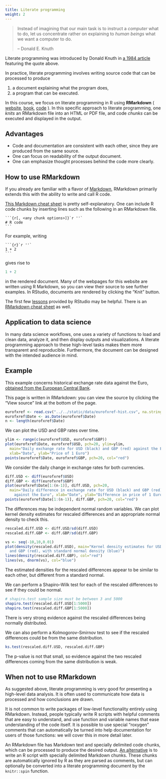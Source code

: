 ```yaml
---
title: Literate programming
weight: 2
---
```


> Instead of imagining that our main task is to instruct a *computer* what to do, let us concentrate rather on explaining to *human beings* what we want a computer to do.
>
> -- Donald E. Knuth

Literate programming was introduced by Donald Knuth in [a 1984 article](https://doi.org/10.1093/comjnl/27.2.97) featuring the quote above.

In practice, literate programming involves writing source code that can be processed to produce

1. a document explaining what the program does,
1. a program that can be executed.

In this course, we focus on literate programming in R using **RMarkdown** ( [website](https://rmarkdown.rstudio.com/), [book](https://bookdown.org/yihui/rmarkdown/), [code](https://github.com/rstudio/rmarkdown) ). In this specific approach to literate programming, one *knits* an RMarkdown file into an HTML or PDF file, and code *chunks* can be executed and displayed in the output.

## Advantages

- Code and documentation are consistent with each other, since they are produced from the same source.
- One can focus on readability of the output document.
- One can emphasize thought processes behind the code more clearly.

## How to use RMarkdown

If you already are familiar with a flavor of [Markdown](https://en.wikipedia.org/wiki/Markdown), RMarkdown primarily extends this with the ability to write and call R code.

[This Markdown cheat sheet](https://www.markdownguide.org/cheat-sheet/) is pretty self-explanatory. One can include R code chunks by inserting lines such as the following in an RMarkdown file.

````
```{r[, <any chunk options>]}`r ''`
# R code
```
````

For example, writing

````
```{r}`r ''`
1 + 2
```
````

gives rise to

```r
1 + 2
```

in the rendered document. Many of the webpages for this website are written using R Markdown, so you can view their source to see further examples. In RStudio, documents are rendered by clicking the "Knit" button.

The first few [lessons](https://rmarkdown.rstudio.com/lesson-1.html) provided by RStudio may be helpful. There is an [RMarkdown cheat sheet](https://github.com/rstudio/cheatsheets/raw/master/rmarkdown-2.0.pdf) as well.

## Application to data science

In many data science workflows, one uses a variety of functions to load and clean data, analyze it, and then display outputs and visualizations. A literate programming approach to these high-level tasks makes them more transparent and reproducible. Furthermore, the document can be designed with the intended audience in mind.

## Example

This example concerns historical exchange rate data against the Euro, [obtained from the European Central Bank](https://www.ecb.europa.eu/stats/policy_and_exchange_rates/euro_reference_exchange_rates/html/index.en.html).

This page is written in RMarkdown: you can view the source by clicking the "View source" link at the bottom of the page.

```r
eurofxref <- read.csv("../../static/data/eurofxref-hist.csv", na.strings="N/A")
eurofxref$Date <- as.Date(eurofxref$Date)
n <- length(eurofxref$Date)
```

We can plot the USD and GBP rates over time.

```r
ylim <- range(c(eurofxref$USD, eurofxref$GBP))
plot(eurofxref$Date, eurofxref$USD, pch=20, ylim=ylim,
  main="Daily exchange rate for USD (black) and GBP (red) against the Euro",
  xlab="Date", ylab="Price of 1 Euro")
points(eurofxref$Date, eurofxref$GBP, pch=20, col="red")
```

We consider the daily change in exchange rates for both currencies.
```r
diff.USD <- diff(eurofxref$USD)
diff.GBP <- diff(eurofxref$GBP)
plot(eurofxref$Date[1:(n-1)], diff.USD, pch=20,
  main="Daily difference in exchange rate for USD (black) and GBP (red)
    against the Euro", xlab="Date", ylab="Difference in price of 1 Euro")
points(eurofxref$Date[1:(n-1)], diff.GBP, pch=20, col="red")
```

The differences may be independent normal random variables. We can plot kernel density estimates for rescaled differences and an appropriate normal density to check this.

```r
rescaled.diff.USD <- diff.USD/sd(diff.USD)
rescaled.diff.GBP <- diff.GBP/sd(diff.GBP)

vs <- seq(-10,10,0.01)
plot(density(rescaled.diff.USD), main="Kernel density estimates for USD (black)
  and GBP (red), with standard normal density (blue)")
lines(density(rescaled.diff.GBP), col="red")
lines(vs, dnorm(vs), col="blue")
```

The estimated densities for the rescaled differences appear to be similar to each other, but different from a standard normal.

We can perform a Shapiro--Wilk test for each of the rescaled differences to see if they could be normal.

```r
# shapiro.test sample size must be between 3 and 5000
shapiro.test(rescaled.diff.USD[1:5000])
shapiro.test(rescaled.diff.GBP[1:5000])
```

There is very strong evidence against the rescaled differences being normally distributed.

We can also perform a Kolmogorov--Smirnov test to see if the rescaled differences could be from the same distribution.

```r
ks.test(rescaled.diff.USD, rescaled.diff.GBP)
```

The p-value is not that small, so evidence against the two rescaled differences coming from the same distribution is weak.

## When not to use RMarkdown

As suggested above, literate programming is very good for presenting a high-level data analysis. It is often used to communicate how data is processed and how conclusions are drawn.

It is not common to write packages of low-level functionality entirely using RMarkdown. Instead, people typically write R scripts with helpful comments that are easy to understand, and use function and variable names that ease understanding of the code itself. It is possible to use special "roxygen" comments that can automatically be turned into help documentation for users of those functions: we will cover this in more detail later.

An RMarkdown file has Markdown text and specially delimited code chunks, which can be processed to produce the desired output. [An alternative](https://yihui.name/knitr/demo/stitch/) is to write an  R script with specially delimited Markdown chunks. These chunks are automatically ignored by R as they are parsed as comments, but can optionally be converted into a literate programming document by the `knitr::spin` function.
